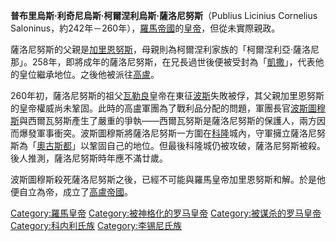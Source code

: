 {{unreferenced|time=2020-05-02T08:16:17+00:00}}
{{Infobox Roman emperor
| name = 萨洛尼努斯
| title = [[罗马帝国|罗马帝国]][[罗马皇帝|皇帝]]
| full name =普布里乌斯·利奇尼乌斯·柯尔涅利乌斯·萨洛尼努斯
| image=
| caption =铸有萨洛尼努斯头像的硬币
| reign =258年 – 260年（凯撒）<br>260年（7月？）（奥古斯都）
| predecessor =[[加里恩努斯|加里恩努斯]]
| successor =[[加里恩努斯|加里恩努斯]]
| spouse =
| issue =
| dynasty =
| father = [[加里恩努斯|加里恩努斯]]
| mother =柯爾涅利亞·薩洛尼那
| birth_date =约242年
| birth_place =
| death_date =260年
| death_place =
| place of burial =
|}}
'''普布里烏斯·利奇尼烏斯·柯爾涅利烏斯·薩洛尼努斯'''（Publius Licinius Cornelius Saloninus，約242年－260年），[[羅馬帝國|羅馬帝國]]的[[羅馬皇帝|皇帝]]，但從未實際親政。

薩洛尼努斯的父親是[[加里恩努斯|加里恩努斯]]，母親則為柯爾涅利家族的「柯爾涅利亞·薩洛尼那」。258年，即將成年的薩洛尼努斯，在兄長過世後便被受封為「[[凱撒_(頭銜)|凱撒]]」，代表他的皇位繼承地位。之後他被派往[[高盧|高盧]]。

260年初，薩洛尼努斯的祖父[[瓦勒良|瓦勒良]]皇帝在東征[[薩珊王朝|波斯]]失敗被俘，其父親加里恩努斯的皇帝權威尚未鞏固。此時的高盧軍團為了戰利品分配的問題，軍團長官[[波斯圖穆斯|波斯圖穆斯]]與西爾瓦努斯產生了嚴重的爭執——西爾瓦努斯是薩洛尼努斯的保護人，兩方因而爆發軍事衝突。波斯圖穆斯將薩洛尼努斯一方圍在[[科隆|科隆]]城內，守軍擁立薩洛尼努斯為「[[奧古斯都_(稱號)|奧古斯都]]」以鞏固自己的地位。但最後科隆城仍被攻破，薩洛尼努斯被殺。後人推測，薩洛尼努斯時年應不滿廿歲。

波斯圖穆斯殺死薩洛尼努斯之後，已經不可能與羅馬皇帝加里恩努斯和解。於是他便自立為帝，成立了[[高盧帝國|高盧帝國]]。

{{罗马帝国皇帝| 本人=薩洛尼努斯| 时间 = 258-260| 之前=[[加里恩努斯|加里恩努斯]] | 之后=[[加里恩努斯|加里恩努斯]] | 同时=共治者：[[瓦勒良|瓦勒良]]（253-260）[[加里恩努斯|加里恩努斯]]（253-268）}}

[[Category:羅馬皇帝|Category:羅馬皇帝]]
[[Category:被神格化的罗马皇帝|Category:被神格化的罗马皇帝]]
[[Category:被谋杀的罗马皇帝|Category:被谋杀的罗马皇帝]]
[[Category:科内利氏族|Category:科内利氏族]]
[[Category:李锡尼氏族|Category:李锡尼氏族]]